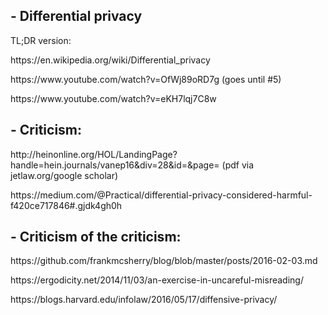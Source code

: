 
## -  Differential privacy

TL;DR version:

https://en.wikipedia.org/wiki/Differential_privacy

https://www.youtube.com/watch?v=OfWj89oRD7g
(goes until #5)

https://www.youtube.com/watch?v=eKH7lqj7C8w


## -  Criticism:

http://heinonline.org/HOL/LandingPage?handle=hein.journals/vanep16&div=28&id=&page= 
(pdf via jetlaw.org/google scholar)

https://medium.com/@Practical/differential-privacy-considered-harmful-f420ce717846#.gjdk4gh0h


## -  Criticism of the criticism:

https://github.com/frankmcsherry/blog/blob/master/posts/2016-02-03.md

https://ergodicity.net/2014/11/03/an-exercise-in-uncareful-misreading/

https://blogs.harvard.edu/infolaw/2016/05/17/diffensive-privacy/

